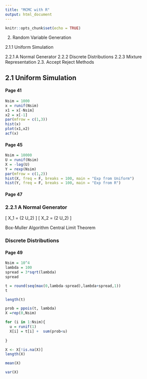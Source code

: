 ---
title: "MCMC with R"
output: html_document
---

```{r setup, include=FALSE}
knitr::opts_chunk$set(echo = TRUE)
```


2. Random Variable Generation

2.1.1 Uniform Simulation

2.2.1 A Normal Generator
2.2.2 Discrete Distributions
2.2.3 Mixture Representation
2.3. Accept Reject Methods


## 2.1 Uniform Simulation

####  Page 41

```{r}
Nsim = 1000
x = runif(Nsim)
x1 = x[-Nsim]
x2 = x[-1]
par(mfrow = c(1,3))
hist(x)
plot(x1,x2)
acf(x)
```

#### Page 45

```{r}
Nsim = 10000
U = runif(Nsim)
X = -log(U)
Y = rexp(Nsim)
par(mfrow = c(1,2))
hist(X, freq = F, breaks = 100, main = "Exp from Uniform")
hist(Y, freq = F, breaks = 100, main = "Exp from R")
```


#### Page 47

### 2.2.1 A Normal Generator

\[ X_1 = \sqrt{-2 \log(U_1)}  \cos(2 \pi U_2) \]
\[ X_2 = \sqrt{-2 \log(U_1)}  \sin(2 \pi U_2) \]

Box-Muller Algorithm
Central Limit Theorem


### Discrete Distributions

#### Page 49

```{r}
Nsim = 10^4
lambda = 100
spread = 3*sqrt(lambda)
spread

```


```{r}
t = round(seq(max(0,lambda-spread),lambda+spread,1))
t

```

```{r}

length(t)
```


```{r}
prob = ppois(t, lambda)
X =rep(0,Nsim)
```


```{r}
for (i in 1:Nsim){
  u = runif(1)
  X[i] = t[i] +  sum(prob<u)
  
}
```
```{r}
X <- X[!is.na(X)]
length(X)
```

```{r}
mean(X)
```


```{r}
var(X)
```